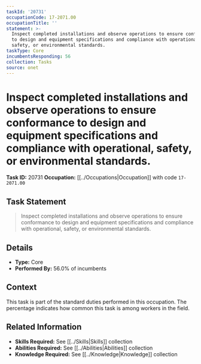 ```yaml
---
taskId: '20731'
occupationCode: 17-2071.00
occupationTitle: ''
statement: >-
  Inspect completed installations and observe operations to ensure conformance
  to design and equipment specifications and compliance with operational,
  safety, or environmental standards.
taskType: Core
incumbentsResponding: 56
collection: Tasks
source: onet
---
```

# Inspect completed installations and observe operations to ensure conformance to design and equipment specifications and compliance with operational, safety, or environmental standards.

**Task ID:** 20731
**Occupation:** [[../Occupations|Occupation]] with code `17-2071.00`

## Task Statement

> Inspect completed installations and observe operations to ensure conformance to design and equipment specifications and compliance with operational, safety, or environmental standards.

## Details

- **Type:** Core
- **Performed By:** 56.0% of incumbents

## Context

This task is part of the standard duties performed in this occupation. The percentage indicates how common this task is among workers in the field.

## Related Information

- **Skills Required:** See [[../Skills|Skills]] collection
- **Abilities Required:** See [[../Abilities|Abilities]] collection
- **Knowledge Required:** See [[../Knowledge|Knowledge]] collection
